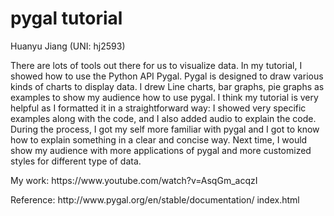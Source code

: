 # pygal tutorial

Huanyu Jiang (UNI: hj2593)

There are lots of tools out there for us to visualize data. In my tutorial, I showed how to use the Python API Pygal. Pygal is designed to draw various kinds of charts to display data. I drew Line charts, bar graphs, pie graphs as examples to show my audience how to use pygal. I think my tutorial is very helpful as I formatted it in a straightforward way: I showed very specific examples along with the code, and I also added audio to explain the code. During the process, I got my self more familiar with pygal and I got to know how to explain something in a clear and concise way. Next time, I would show my audience with more applications of pygal and more customized styles for different type of data.

My work: https://www.youtube.com/watch?v=AsqGm_acqzI

Reference: http://www.pygal.org/en/stable/documentation/ index.html
